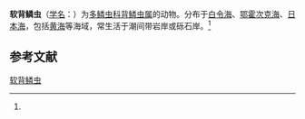 {{Speciesbox
| name = 软背鳞虫
| status = 
| status_system = 
| image = 
| genus = Lepidonotus
| species = helotypus
| authority = (Grube, 1877)<ref name='id10429'>{{cite web| url =http://www.bioinfo.cn/db05/BjdwSpecies.php?action=view&id=10429| title =软背鳞虫| work =《中国动物物种编目数据库》| publisher =中国科学院微生物研究所| author =中国科学院动物研究所| accessdate =2009-04-16| deadurl =yes| archiveurl =https://web.archive.org/web/20160305024659/http://www.bioinfo.cn/db05/BjdwSpecies.php?action=view&id=10429| archivedate =2016-03-05}}</ref>
}}

'''软背鳞虫'''（[[学名|学名]]：{{lang|la|''Lepidonotus helotypus''}}）为[[多鳞虫科|多鳞虫科]][[背鳞虫属|背鳞虫属]]的动物。分布于[[白令海|白令海]]、[[鄂霍次克海|鄂霍次克海]]、[[日本海|日本海]]，包括[[黄海|黄海]]等海域，常生活于潮间带岩岸或砾石岸。<ref name='id10429'/>

== 参考文献 ==
{{reflist}}

{{Wikispecies|Lepidonotus helotypus}}
{{Taxonbar|from=Q2236993}}

[[Category:背鳞虫属|软背鳞虫]]


{{环节动物小作品}}